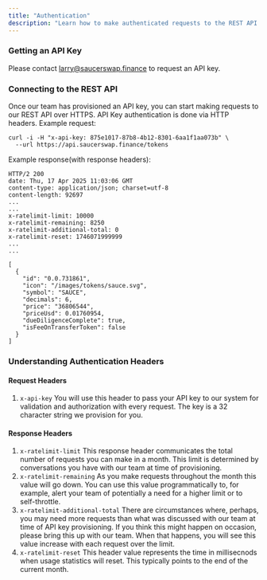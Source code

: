 ```yaml
---
title: "Authentication"
description: "Learn how to make authenticated requests to the REST API using an API key over HTTPS"
---
```


### Getting an API Key

Please contact [larry@saucerswap.finance](mailto:larry@saucerswap.finance) to request an API key.

### Connecting to the REST API

Once our team has provisioned an API key, you can start making requests to our REST API over HTTPS. API Key authentication is done via HTTP headers. Example request:

```
curl -i -H "x-api-key: 875e1017-87b8-4b12-8301-6aa1f1aa073b" \
  --url https://api.saucerswap.finance/tokens
```

Example response(with response headers):

```
HTTP/2 200 
date: Thu, 17 Apr 2025 11:03:06 GMT
content-type: application/json; charset=utf-8
content-length: 92697
...
...
x-ratelimit-limit: 10000
x-ratelimit-remaining: 8250
x-ratelimit-additional-total: 0
x-ratelimit-reset: 1746071999999
...
...

[
  {
    "id": "0.0.731861",
    "icon": "/images/tokens/sauce.svg",
    "symbol": "SAUCE",
    "decimals": 6,
    "price": "36806544",
    "priceUsd": 0.01760954,
    "dueDiligenceComplete": true,
    "isFeeOnTransferToken": false
  }
]
```

### Understanding Authentication Headers

#### Request Headers

1. `x-api-key`
   You will use this header to pass your API key to our system for validation and authorization with every request. The key is a 32 character string we provision for you.

#### Response Headers

1. `x-ratelimit-limit`
   This response header communicates the total number of requests you can make in a month. This limit is determined by conversations you have with our team at time of provisioning.
2. `x-ratelimit-remaining`
   As you make requests throughout the month this value will go down. You can use this value programmatically to, for example, alert your team of potentially a need for a higher limit or to self-throttle.
3. `x-ratelimit-additional-total`
   There are circumstances where, perhaps, you may need more requests than what was discussed with our team at time of API key provisioning. If you think this might happen on occasion, please bring this up with our team. When that happens, you will see this value increase with each request over the limit.
4. `x-ratelimit-reset`
   This header value represents the time in millisecnods when usage statistics will reset. This typically points to the end of the current month.
